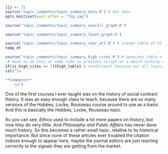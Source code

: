```r
jjj <- 31
source('topic_comments/topic_summary_data.R') # Get data
opts_knit$set(eval.after = "fig.cap")
```

```r
source('topic_comments/topic_summary_overall_graph.R')
```

```r
source('topic_comments/topic_summary_facet_graph.R')
```

```r
source('topic_comments/topic_summary_char_art.R') # Create table of all articles in topic
temp_dt
```

```r
source('topic_comments/topic_summary_high_cites.R') # Generate table of highly cited articles. 
 # Have to do this at same time as previous script or a weird caching error occurs.
if(is_high_cites == 1){high_table} # Conditional because not all topics have high cites
cat("\n

**Comments**
	\n")
```

One of the first courses I ever taught was on the history of social contract theory. It was an easy enough class to teach, because there are so many versions of the Hobbes, Locke, Rousseau course around to use as a basis. And this is basically the Hobbes, Locke, Rousseau topic.

As you can see, _Ethics_ used to include a lot more papers on history, but now they do very little. And _Philosophy and Public Affairs_ has never done much history. So this becomes a rather small topic, relative to its historical importance. But since none of these articles ever troubled the citation indices enough to appear here, maybe the journal editors are just reacting correctly to the signals they are getting from the market.
